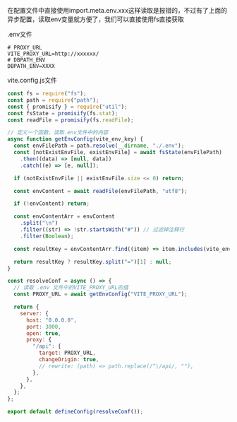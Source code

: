 在配置文件中直接使用import.meta.env.xxx这样读取是报错的，不过有了上面的异步配置，读取env变量就方便了，我们可以直接使用fs直接获取

.env文件

```
# PROXY_URL
VITE_PROXY_URL=http://xxxxxx/
# DBPATH_ENV
DBPATH_ENV=XXXX
```

vite.config.js文件

```js
const fs = require("fs");
const path = require("path");
const { promisify } = require("util");
const fsState = promisify(fs.stat);
const readFile = promisify(fs.readFile);

// 定义一个函数，读取.env文件中的内容
async function getEnvConfig(vite_env_key) {
  const envFilePath = path.resolve(__dirname, "./.env");
  const [notExistEnvFile, existEnvFile] = await fsState(envFilePath)
    .then((data) => [null, data])
    .catch((e) => [e, null]);

  if (notExistEnvFile || existEnvFile.size <= 0) return;

  const envContent = await readFile(envFilePath, "utf8");

  if (!envContent) return;

  const envContentArr = envContent
    .split("\n")
    .filter((str) => !str.startsWith("#")) // 过滤掉注释行
    .filter(Boolean);

  const resultKey = envContentArr.find((item) => item.includes(vite_env_key));

  return resultKey ? resultKey.split("=")[1] : null;
}

const resolveConf = async () => {
  // 读取 .env 文件中的VITE_PROXY_URL的值
  const PROXY_URL = await getEnvConfig("VITE_PROXY_URL");

  return {
    server: {
      host: "0.0.0.0",
      port: 3000,
      open: true,
      proxy: {
        "/api": {
          target: PROXY_URL,
          changeOrigin: true,
          // rewrite: (path) => path.replace(/^\/api/, ""),
        },
      },
    },
  };
};

export default defineConfig(resolveConf());

```